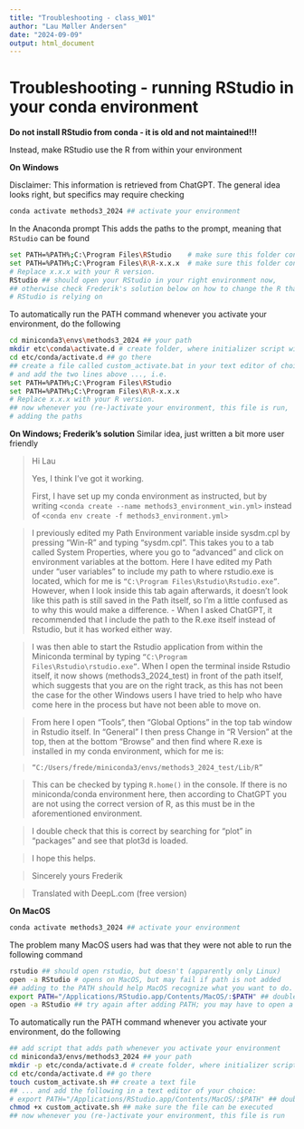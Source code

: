 ```yaml
---
title: "Troubleshooting - class_W01"
author: "Lau Møller Andersen"
date: "2024-09-09"
output: html_document
---
```


# Troubleshooting - running RStudio in your conda environment

**Do not install RStudio from conda - it is old and not maintained!!!**  
  
Instead, make RStudio use the R from within your environment


**On Windows**

Disclaimer: This information is retrieved from ChatGPT. The general idea looks right, but specifics may require checking

```bash
conda activate methods3_2024 ## activate your environment
```

In the Anaconda prompt
This adds the paths to the prompt, meaning that `RStudio` can be found

```bash
set PATH=%PATH%;C:\Program Files\RStudio    # make sure this folder contains RStudio.exe
set PATH=%PATH%;C:\Program Files\R\R-x.x.x  # make sure this folder contains R.exe
# Replace x.x.x with your R version.
RStudio ## should open your RStudio in your right environment now,
## otherwise check Frederik's solution below on how to change the R that
# RStudio is relying on
```


To automatically run the PATH command whenever you activate your environment, do the following

```bash
cd miniconda3\envs\methods3_2024 ## your path
mkdir etc\conda\activate.d # create folder, where initializer script will be called from
cd etc/conda/activate.d ## go there
## create a file called custom_activate.bat in your text editor of choice
# and add the two lines above ..., i.e.
set PATH=%PATH%;C:\Program Files\RStudio
set PATH=%PATH%;C:\Program Files\R\R-x.x.x
# Replace x.x.x with your R version.
## now whenever you (re-)activate your environment, this file is run,
# adding the paths

```

**On Windows; Frederik's solution**
Similar idea, just written a bit more user friendly

>Hi Lau 
>
>Yes, I think I've got it working. 
>
>First, I have set up my conda environment as instructed, but by writing
> `<conda create --name methods3_environment_win.yml>`
> instead of
> `<conda env create -f methods3_environment.yml>`
 
>I previously edited my Path Environment variable inside sysdm.cpl by pressing “Win-R” and typing “sysdm.cpl”. This takes you to a tab called System Properties, where you go to “advanced” and click on environment variables at the bottom. Here I have edited my Path under “user variables” to include my path to where rstudio.exe is located, which for me is `“C:\Program Files\Rstudio\Rstudio.exe”`. However, when I look inside this tab again afterwards, it doesn't look like this path is still saved in the Path itself, so I'm a little confused as to why this would make a difference. 
 - When I asked ChatGPT, it recommended that I include the path to the R.exe itself instead of Rstudio, but it has worked either way. 
 
>I was then able to start the Rstudio application from within the Miniconda terminal by typing `“C:\Program Files\Rstudio\rstudio.exe”`. When I open the terminal inside Rstudio itself, it now shows (methods3_2024_test) in front of the path itself, which suggests that you are on the right track, as this has not been the case for the other Windows users I have tried to help who have come here in the process but have not been able to move on. 

>From here I open “Tools”, then “Global Options” in the top tab window in Rstudio itself. In “General” I then press Change in “R Version” at the top, then at the bottom “Browse” and then find where R.exe is installed in my conda environment, which for me is: 

>`“C:/Users/frede/miniconda3/envs/methods3_2024_test/Lib/R”`

>This can be checked by typing `R.home()` in the console. If there is no miniconda/conda environment here, then according to ChatGPT you are not using the correct version of R, as this must be in the aforementioned environment. 

>I double check that this is correct by searching for “plot” in “packages” and see that plot3d is loaded. 

>I hope this helps. 

>Sincerely yours 
>Frederik

>Translated with DeepL.com (free version)



**On MacOS**

```bash
conda activate methods3_2024 ## activate your environment
```

The problem many MacOS users had was that they were not able to run the following command  

```bash
rstudio ## should open rstudio, but doesn't (apparently only Linux)
open -a RStudio # opens on MacOS, but may fail if path is not added
## adding to the PATH should help MacOS recognize what you want to do. (Thank you, Halfdan!)
export PATH="/Applications/RStudio.app/Contents/MacOS/:$PATH" ## double check that this is the right path
open -a RStudio ## try again after adding PATH; you may have to open a new terminal
```

To automatically run the PATH command whenever you activate your environment, do the following

```bash
## add script that adds path whenever you activate your environment
cd miniconda3/envs/methods3_2024 ## your path
mkdir -p etc/conda/activate.d # create folder, where initializer script will be called from
cd etc/conda/activate.d ## go there
touch custom_activate.sh ## create a text file 
## ... and add the following in a text editor of your choice:
# export PATH="/Applications/RStudio.app/Contents/MacOS/:$PATH" ## double check that this is the right path
chmod +x custom_activate.sh ## make sure the file can be executed
## now whenever you (re-)activate your environment, this file is run
```




